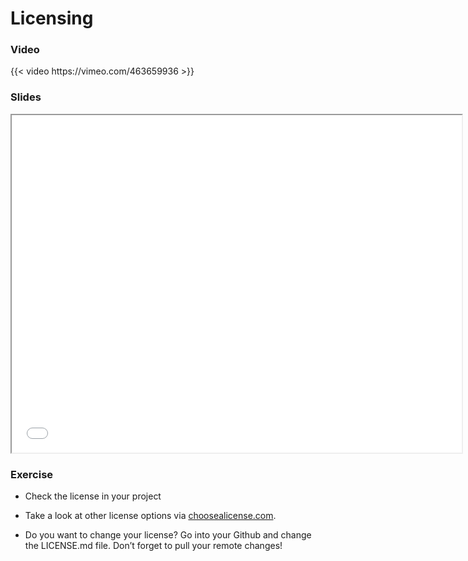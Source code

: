 # Licensing

### Video

{{< video https://vimeo.com/463659936 >}}


### Slides


```{=html}
<iframe class="slide-deck" src="../slides/slides_licensing.html" title="Licensing" width="720" height="540">
</iframe>
```


### Exercise

* Check the license in your project

* Take a look at other license options via [choosealicense.com](https://choosealicense.com/).

* Do you want to change your license? Go into your Github and change the LICENSE.md file. Don't forget to pull your remote changes!
